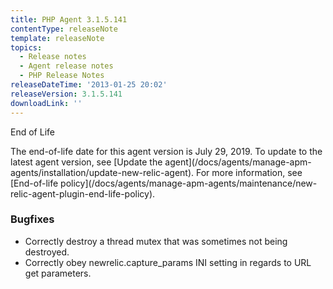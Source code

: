 ```yaml
---
title: PHP Agent 3.1.5.141
contentType: releaseNote
template: releaseNote
topics:
  - Release notes
  - Agent release notes
  - PHP Release Notes
releaseDateTime: '2013-01-25 20:02'
releaseVersion: 3.1.5.141
downloadLink: ''
---
```


End of Life

<Callout variant="important">
  The end-of-life date for this agent version is July 29, 2019. To update to the latest agent version, see [Update the agent](/docs/agents/manage-apm-agents/installation/update-new-relic-agent). For more information, see [End-of-life policy](/docs/agents/manage-apm-agents/maintenance/new-relic-agent-plugin-end-life-policy).
</Callout>

### Bugfixes

* Correctly destroy a thread mutex that was sometimes not being destroyed.
* Correctly obey newrelic.capture_params INI setting in regards to URL get parameters.
